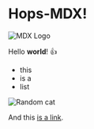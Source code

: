 # Hops-MDX!

![MDX Logo](./mdx-logo.svg)

Hello **world**! :+1:

- this
- is a
- list

![Random cat](http://placekitten.com/300/200)

And this [is a link](#hops-mdx).
